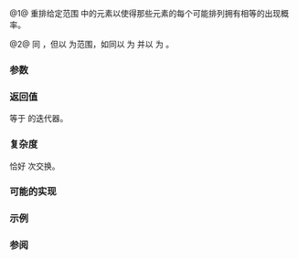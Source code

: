 {{cpp/ranges/title|shuffle}}
{{cpp/algorithm/ranges/navbar}}
{{dcl begin}}
{{dcl header|algorithm}}
{{dcl h|调用签名}}
{{dcl|num=1|since=c++20|1=
template&lt; std::random_access_iterator I, std::sentinel_for&lt;I&gt; S, class Gen &gt;
requires std::permutable&lt;I&gt; &amp;&amp;
         std::uniform_random_bit_generator&lt;std::remove_reference_t&lt;Gen&gt;&gt;
    I shuffle( I first, S last, Gen&amp;&amp; gen );
}}
{{dcl|num=2|since=c++20|1=
template&lt; ranges::random_access_range R, class Gen &gt;
requires std::permutable&lt;ranges::iterator_t&lt;R&gt;&gt; &amp;&amp;
         std::uniform_random_bit_generator&lt;std::remove_reference_t&lt;Gen&gt;&gt;
ranges::borrowed_iterator_t&lt;R&gt;
    shuffle( R&amp;&amp; r, Gen&amp;&amp; gen );
}}
{{dcl end}}

@1@ 重排给定范围 {{range|first|last}} 中的元素以使得那些元素的每个可能排列拥有相等的出现概率。

@2@ 同 {{v|1}}，但以 {{c|r}} 为范围，如同以 {{c|ranges::begin(r)}} 为 {{c|first}} 并以 {{c|ranges::end(r)}} 为 {{c|last}}。

{{cpp/ranges/niebloid}}

===参数===
{{par begin}}
{{par range|3=要随机重排|sentinel=yes}}
{{par|r|要随机重排的范围}}
{{par|gen|随机数生成器}}
{{par end}}

===返回值===
等于 {{c|last}} 的迭代器。

===复杂度===
恰好 {{c|(last - first) - 1}} 次交换。

===可能的实现===
{{eq fun|1=
struct shuffle_fn
{
    template&lt;std::random_access_iterator I, std::sentinel_for&lt;I&gt; S, class Gen&gt;
    requires std::permutable&lt;I&gt; &amp;&amp;
             std::uniform_random_bit_generator&lt;std::remove_reference_t&lt;Gen&gt;&gt;
    I operator()(I first, S last, Gen&amp;&amp; gen) const
    {
        using diff_t = std::iter_difference_t&lt;I&gt;;
        using distr_t = std::uniform_int_distribution&lt;diff_t&gt;;
        using param_t = typename distr_t::param_type;
        distr_t D;
        const auto n {last - first};
        for (diff_t i {1}; i &lt; n; ++i)
            ranges::iter_swap(first + i, first + D(gen, param_t(0, i)));
        return ranges::next(first, last);
    }

    template&lt;ranges::random_access_range R, class Gen&gt;
    requires std::permutable&lt;ranges::iterator_t&lt;R&gt;&gt; &amp;&amp;
             std::uniform_random_bit_generator&lt;std::remove_reference_t&lt;Gen&gt;&gt;
    ranges::borrowed_iterator_t&lt;R&gt; operator()(R&amp;&amp; r, Gen&amp;&amp; gen) const
    {
        return (*this)(ranges::begin(r), ranges::end(r), std::forward&lt;Gen&gt;(gen));
    }
};

inline constexpr shuffle_fn shuffle {};
}}

===示例===
{{example|code=
#include &lt;algorithm&gt;
#include &lt;array&gt;
#include &lt;iostream&gt;
#include &lt;random&gt;

void print(const auto&amp; a)
{
    for (const auto e : a)
        std::cout &lt;&lt; e &lt;&lt; ' ';
    std::cout &lt;&lt; '\n';
}

int main()
{
    std::array a {'A', 'B', 'C', 'D', 'E', 'F'};
    print(a);

    std::random_device rd;
    std::mt19937 gen {rd()};

    for (int i {}; i != 3; ++i)
    {
        std::ranges::shuffle(a, gen);
        print(a);
    }
}
|p=true
|output=
A B C D E F
F E A C D B
E C B F A D
B A E C F D
}}

===参阅===
{{dsc begin}}
{{dsc inc|cpp/algorithm/ranges/dsc next_permutation}}
{{dsc inc|cpp/algorithm/ranges/dsc prev_permutation}}
{{dsc inc|cpp/algorithm/dsc random_shuffle}}
{{dsc end}}

{{langlinks|de|en|es|fr|it|ja|pt|ru}}